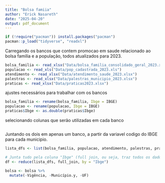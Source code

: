 ```yaml
---
title: "Bolsa famiia"
author: "Erick Nasareth"
date: "2025-04-20"
output: pdf_document
---
```


```r
if (!require("pacman")) install.packages("pacman")
pacman::p_load("tidyverse", "readxl")
```

Carregando os bancos que contem promocao em saude relacionado ao bolsa familia e a população, todos atualizados para 2023. 

```r

bolsa_familia <- read_xlsx("Data/bolsa_familia_consolidado_geral_2023.xlsx")
populacao <- read_xls("Data/pop_cadastrada_2023.xls")
atendimento <- read_xlsx("Data/atendimento_saude_2023.xlsx")
palestras <- read_xlsx("Data/palestras_municipio_2023.xlsx")
praticas <- read_xlsx("Data/praticas2023.xlsx")

```

ajustes necessários para trabalhar com os bancos

```r

bolsa_familia <- rename(bolsa_familia, Ibge = IBGE)
populacao <- rename(populacao, Ibge = IBGE)
praticas$Ibge <- as.double(praticas$Ibge)

```

selecionando colunas que serão utilizadas em cada banco

```r

```


Juntando os dois em apenas um banco, a partir da variavel codigo do IBGE para cada municipio.

```r
lista_dfs <- list(bolsa_familia, populacao, atendimento, palestras, praticas)

# Junta tudo pela coluna "Ibge" (full join, ou seja, traz todos os dados possíveis)
df <- reduce(lista_dfs, full_join, by = "Ibge")

```


```r
bolsa <- bolsa %>%
  mutate(-Vigência, -Município.y, -UF)
```











